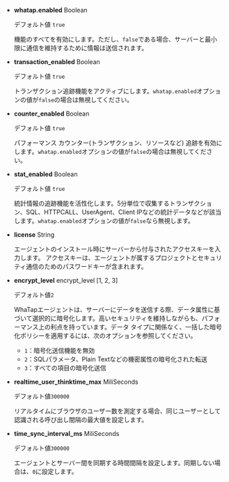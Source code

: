 -   **whatap.enabled** <span class='type'>Boolean</span>

    デフォルト値 `true`

    機能のすべてを有効にします。ただし、`false`である場合、サーバーと最小限に通信を維持するために情報は送信されます。

-   **transaction_enabled** <span class='type'>Boolean</span>

    デフォルト値 `true`

    トランザクション追跡機能をアクティブにします。`whatap.enabled`オプションの値が`false`の場合は無視してください。

-   **counter_enabled** <span class='type'>Boolean</span>

    デフォルト値 `true`

    パフォーマンス カウンター(トランザクション、リソースなど) 追跡を有効にします。`whatap.enabled`オプションの値が`false`の場合は無視してください。

-   **stat_enabled** <span class='type'>Boolean</span>

    デフォルト値 `true`

    統計情報の追跡機能を活性化します。5分単位で収集するトランザクション、SQL、HTTPCALL、UserAgent、Client IPなどの統計データなどが該当します。`whatap.enabled`オプションの値が`false`なら無視します。

-   **license** <span class='type'>String</span>

    エージェントのインストール時にサーバーから付与されたアクセスキーを入力します。 アクセスキーは、エージェントが属するプロジェクトとセキュリティ通信のためのパスワードキーが含まれます。

-   **encrypt_level** <span class='type'>encrypt_level [1, 2, 3]</span>

    デフォルト値`2`

    WhaTapエージェントは、サーバーにデータを送信する際、データ属性に基づいて選択的に暗号化します。高いセキュリティを維持しながらも、パフォーマンス上の利点を持っています。データ タイプに関係なく、一括した暗号化ポリシーを適用するには、次のオプションを参照してください。

    -   `1`：暗号化送信機能を無効
    -   `2`：SQLパラメータ、Plain Textなどの機密属性の暗号化された転送
    -   `3`：すべての項目の暗号化送信

-   **realtime_user_thinktime_max** <span class='type'>MiliSeconds</span>

    デフォルト値`300000`

    リアルタイムにブラウザのユーザー数を測定する場合、同じユーザーとして認識される呼び出し間隔の最大値を設定します。

-   **time_sync_interval_ms** <span class='type'>MiliSeconds</span>

    デフォルト値`300000`

    エージェントとサーバー間を同期する時間間隔を設定します。同期しない場合は、`0`に設定します。
